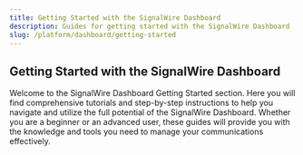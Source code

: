```yaml
---
title: Getting Started with the SignalWire Dashboard
description: Guides for getting started with the SignalWire Dashboard
slug: /platform/dashboard/getting-started
---
```


## Getting Started with the SignalWire Dashboard

Welcome to the SignalWire Dashboard Getting Started section. Here you will find comprehensive tutorials and step-by-step instructions to help you navigate
and utilize the full potential of the SignalWire Dashboard.
Whether you are a beginner or an advanced user, these guides will provide you with the knowledge and tools you need to manage your communications effectively.

<DocCardList />
